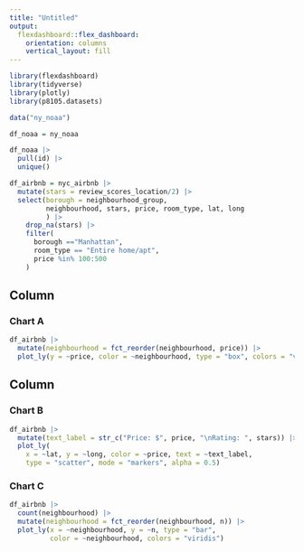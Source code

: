```yaml
---
title: "Untitled"
output: 
  flexdashboard::flex_dashboard:
    orientation: columns
    vertical_layout: fill
---
```


```r
library(flexdashboard)
library(tidyverse)
library(plotly)
library(p8105.datasets)
```



```r
data("ny_noaa")

df_noaa = ny_noaa

df_noaa |> 
  pull(id) |> 
  unique()

df_airbnb = nyc_airbnb |> 
  mutate(stars = review_scores_location/2) |> 
  select(borough = neighbourhood_group,
         neighbourhood, stars, price, room_type, lat, long
         ) |> 
    drop_na(stars) |> 
    filter(
      borough =="Manhattan",
      room_type == "Entire home/apt",
      price %in% 100:500
    )
```

Column {data-width=650}
-----------------------------------------------------------------------

### Chart A

```r
df_airbnb |> 
  mutate(neighbourhood = fct_reorder(neighbourhood, price)) |> 
  plot_ly(y = ~price, color = ~neighbourhood, type = "box", colors = "viridis")
```

Column {data-width=350}
-----------------------------------------------------------------------

### Chart B

```r
df_airbnb |> 
  mutate(text_label = str_c("Price: $", price, "\nRating: ", stars)) |> 
  plot_ly(
    x = ~lat, y = ~long, color = ~price, text = ~text_label,
    type = "scatter", mode = "markers", alpha = 0.5)
```

### Chart C

```r
df_airbnb |> 
  count(neighbourhood) |> 
  mutate(neighbourhood = fct_reorder(neighbourhood, n)) |> 
  plot_ly(x = ~neighbourhood, y = ~n, type = "bar", 
          color = ~neighbourhood, colors = "viridis")
```

